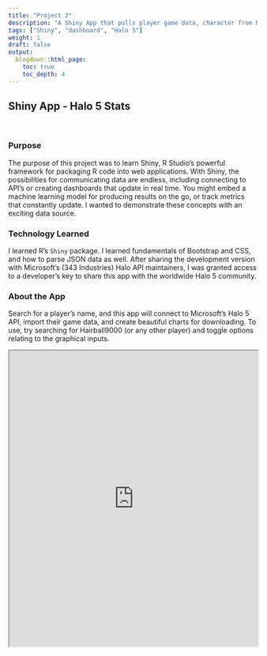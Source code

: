 ```yaml
---
title: "Project 2"
description: "A Shiny App that pulls player game data, character from Microsoft 343 Industries' Halo 5 API and produces beautiful visualizations"
tags: ["Shiny", "dashboard", "Halo 5"]
weight: 1
draft: false
output: 
  blogdown::html_page:
    toc: true
    toc_depth: 4
---
```


<link rel="stylesheet" href="/custom_css.css">

## Shiny App - Halo 5 Stats 
<br>

### Purpose

The purpose of this project was to learn Shiny, R Studio's powerful framework for packaging R code into web applications. With Shiny, the possibilities for communicating data are endless, including connecting to API's or creating dashboards that update in real time. You might embed a machine learning model for producing results on the go, or track metrics that constantly update. I wanted to demonstrate these concepts with an exciting data source.

### Technology Learned
I learned R's `Shiny` package. I learned fundamentals of Bootstrap and CSS, and how to parse JSON data as well. After sharing the development version with Microsoft's (343 Industries) Halo API maintainers, I was granted access to a developer's key to share this app with the worldwide Halo 5 community. 

### About the App

Search for a player's name, and this app will connect to Microsoft's Halo 5 API, import their game data, and create beautiful charts for downloading. To use, try searching for Hairball9000 (or any other player) and toggle options relating to the graphical inputs.
<br>

<iframe src="https://jjohn9000.shinyapps.io/Halo_5_Stats" width = 100%, height = 600 scrolling = "yes"></iframe>

